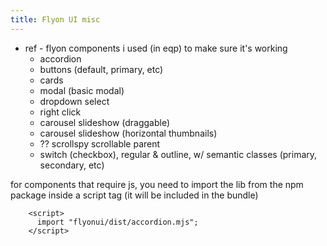```yaml
---
title: Flyon UI misc
---
```


- ref - flyon components i used (in eqp) to make sure it's working
	- accordion
	- buttons (default, primary, etc)
	- cards
	- modal (basic modal)
	- dropdown select
	- right click
	- carousel slideshow (draggable)
	- carousel slideshow (horizontal thumbnails)
	- ?? scrollspy scrollable parent
	- switch (checkbox), regular & outline, w/ semantic classes (primary, secondary, etc)




for components that require js, you need to import the lib from the npm package inside a script tag (it will be included in the bundle)
```
    <script>
      import "flyonui/dist/accordion.mjs";
    </script>
```
